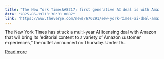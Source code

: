 ```yaml
---
title: "The New York Times&#8217; first generative AI deal is with Amazon"
date: "2025-05-29T13:30:33.000Z"
link: "https://www.theverge.com/news/676291/new-york-times-ai-deal-amazon"
---
```


The New York Times has struck a multi-year AI licensing deal with Amazon that will bring its “editorial content to a variety of Amazon customer experiences,” the outlet announced on Thursday. Under th...

[Read more](https://www.theverge.com/news/676291/new-york-times-ai-deal-amazon)
